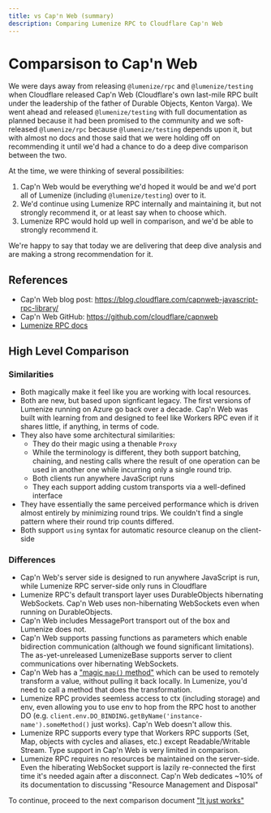 ```yaml
---
title: vs Cap'n Web (summary)
description: Comparing Lumenize RPC to Cloudflare Cap'n Web
---
```


# Comparsison to Cap'n Web

We were days away from releasing `@lumenize/rpc` and `@lumenize/testing` when Cloudflare 
released Cap'n Web (Cloudflare's own last-mile RPC built under the leadership of the 
father of Durable Objects, Kenton Varga). We went ahead and released 
`@lumenize/testing` with full documentation as planned because it had been promised
to the community and we soft-released `@lumenize/rpc` because 
`@lumenize/testing` depends upon it, but with almost no docs and those said that
we were holding off on recommending it until we'd had a chance to do a deep dive
comparison between the two.

At the time, we were thinking of several possibilities:
1. Cap'n Web would be everything we'd hoped it would be and we'd port all of Lumenize
   (including `@lumenize/testing`) over to it.
2. We'd continue using Lumenize RPC internally and maintaining it, but not strongly
   recommend it, or at least say when to choose which.
3. Lumenize RPC would hold up well in comparison, and we'd be able to strongly recommend
   it.

We're happy to say that today we are delivering that deep dive analysis and are making
a strong recommendation for it.

## References

- Cap'n Web blog post: https://blog.cloudflare.com/capnweb-javascript-rpc-library/
- Cap'n Web GitHub: https://github.com/cloudflare/capnweb
- [Lumenize RPC docs](/docs/rpc/introduction)

## High Level Comparison

### Similarities

- Both magically make it feel like you are working with local resources.
- Both are new, but based upon signficant legacy. The first versions of Lumenize running 
  on Azure go back over a decade. Cap'n Web was built with learning from and designed
  to feel like Workers RPC even if it shares little, if anything, in terms of code.
- They also have some architectural similarities:
  - They do their magic using a thenable `Proxy`
  - While the terminology is different, they both support batching, chaining, and nesting
    calls where the result of one operation can be used in another one while incurring
    only a single round trip.
  - Both clients run anywhere JavaScript runs
  - They each support adding custom transports via a well-defined interface
- They have essentially the same perceived performance which is driven almost entirely by 
  minimizing round trips. We couldn't find a single pattern where their round trip counts
  differed.
- Both support `using` syntax for automatic resource cleanup on the client-side

### Differences

- Cap'n Web's server side is designed to run anywhere JavaScript is run, while Lumenize
  RPC server-side only runs in Cloudflare
- Lumenize RPC's default transport layer uses DurableObjects hibernating WebSockets.
  Cap'n Web uses non-hibernating WebSockets even when running on DurableObjects.
- Cap'n Web includes MessagePort transport out of the box and Lumenize does not.
- Cap'n Web supports passing functions as parameters which enable bidirection 
  communication (although we found significant limitations). The as-yet-unreleased 
  LumenizeBase supports server to client communications over hibernating WebSockets.
- Cap'n Web has a ["magic `map()` method"](https://github.com/cloudflare/capnweb#the-magic-map-method) which can be used to remotely transform a value, without pulling it back locally. In Lumenize, you'd need to call a method that does the transformation.
- Lumenize RPC provides seemless access to ctx (including storage) and env, even allowing 
  you to use env to hop from the RPC host to another DO (e.g. `client.env.DO_BINDING.getByName('instance-name').someMethod()` just works). Cap'n Web doesn't allow this.
- Lumenize RPC supports every type that Workers RPC supports (Set, Map, objects with 
  cycles and aliases, etc.) except Readable/Writable Stream. Type support in Cap'n
  Web is very limited in comparison.
- Lumenize RPC requires no resources be maintained on the server-side. Even
  the hiberating WebSocket support is lazily re-connected the first time it's needed
  again after a disconnect. Cap'n Web dedicates ~10% of its documentation to discussing
  "Resource Management and Disposal"

To continue, proceed to the next comparison document
["It just works"](/docs/rpc/capn-web-comparison-just-works)
